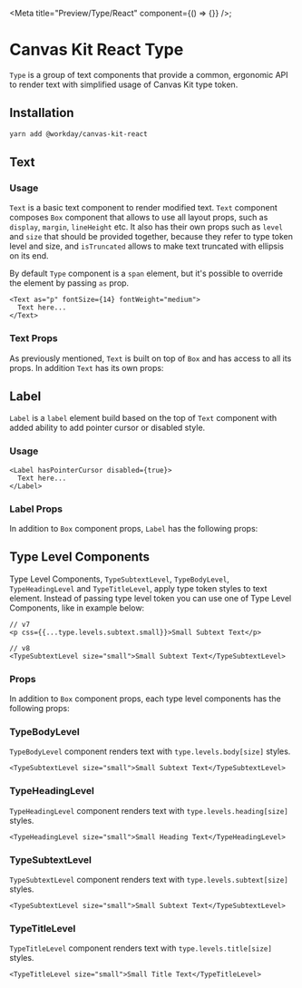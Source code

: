 

<Meta title="Preview/Type/React" component={() => {}} />;

# Canvas Kit React Type

`Type` is a group of text components that provide a common, ergonomic API to render text with
simplified usage of Canvas Kit type token.

## Installation

```sh
yarn add @workday/canvas-kit-react
```

## Text

### Usage

`Text` is a basic text component to render modified text. `Text` component composes `Box` component
that allows to use all layout props, such as `display`, `margin`, `lineHeight` etc. It also has
their own props such as `level` and `size` that should be provided together, because they refer to
type token level and size, and `isTruncated` allows to make text truncated with ellipsis on its end.

By default `Type` component is a `span` element, but it's possible to override the element by
passing `as` prop.

```tsx
<Text as="p" fontSize={14} fontWeight="medium">
  Text here...
</Text>
```

<ExampleCodeBlock code={BasicText} />

### Text Props

As previously mentioned, `Text` is built on top of `Box` and has access to all its props. In
addition `Text` has its own props:

<ArgsTable of={TextComponent} />

## Label

`Label` is a `label` element build based on the top of `Text` component with added ability to add
pointer cursor or disabled style.

### Usage

```tsx
<Label hasPointerCursor disabled={true}>
  Text here...
</Label>
```

<ExampleCodeBlock code={Label} />

### Label Props

In addition to `Box` component props, `Label` has the following props:

<ArgsTable of={LabelComponent} />

## Type Level Components

Type Level Components, `TypeSubtextLevel`, `TypeBodyLevel`, `TypeHeadingLevel` and `TypeTitleLevel`,
apply type token styles to text element. Instead of passing type level token you can use one of Type
Level Components, like in example below:

```tsx
// v7
<p css={{...type.levels.subtext.small}}>Small Subtext Text</p>

// v8
<TypeSubtextLevel size="small">Small Subtext Text</TypeSubtextLevel>
```

### Props

In addition to `Box` component props, each type level components has the following props:

<ArgsTable of={TypeLevelComponent} />

### TypeBodyLevel

`TypeBodyLevel` component renders text with `type.levels.body[size]` styles.

```tsx
<TypeSubtextLevel size="small">Small Subtext Text</TypeSubtextLevel>
```

<ExampleCodeBlock code={TypeLevelBody} />

### TypeHeadingLevel

`TypeHeadingLevel` component renders text with `type.levels.heading[size]` styles.

```tsx
<TypeHeadingLevel size="small">Small Heading Text</TypeHeadingLevel>
```

<ExampleCodeBlock code={TypeLevelHeading} />

### TypeSubtextLevel

`TypeSubtextLevel` component renders text with `type.levels.subtext[size]` styles.

```tsx
<TypeSubtextLevel size="small">Small Subtext Text</TypeSubtextLevel>
```

<ExampleCodeBlock code={TypeLevelSubtext} />

### TypeTitleLevel

`TypeTitleLevel` component renders text with `type.levels.title[size]` styles.

```tsx
<TypeTitleLevel size="small">Small Title Text</TypeTitleLevel>
```

<ExampleCodeBlock code={TypeLevelTitle} />
